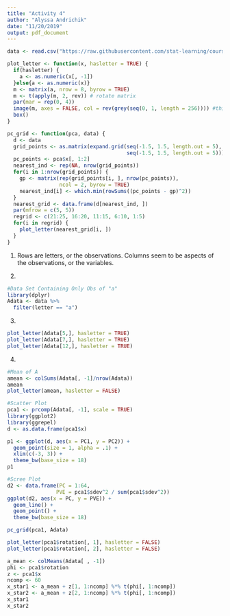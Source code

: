 ```yaml
---
title: "Activity 4"
author: "Alyssa Andrichik"
date: "11/20/2019"
output: pdf_document
---
```

```r
data <- read.csv("https://raw.githubusercontent.com/stat-learning/course-materials/master/data/handwritten.csv")

plot_letter <- function(x, hasletter = TRUE) {
  if(hasletter) {
    a <- as.numeric(x[, -1])
  }else{a <- as.numeric(x)}
  m <- matrix(a, nrow = 8, byrow = TRUE)
  m <- t(apply(m, 2, rev)) # rotate matrix
  par(mar = rep(0, 4))
  image(m, axes = FALSE, col = rev(grey(seq(0, 1, length = 256)))) #this should be a divergent palette
  box()
}

pc_grid <- function(pca, data) {
  d <- data
  grid_points <- as.matrix(expand.grid(seq(-1.5, 1.5, length.out = 5), 
                                       seq(-1.5, 1.5, length.out = 5)))
  pc_points <- pca$x[, 1:2]
  nearest_ind <- rep(NA, nrow(grid_points))
  for(i in 1:nrow(grid_points)) {
    gp <- matrix(rep(grid_points[i, ], nrow(pc_points)), 
                 ncol = 2, byrow = TRUE)
    nearest_ind[i] <- which.min(rowSums((pc_points - gp)^2))
  }
  nearest_grid <- data.frame(d[nearest_ind, ])
  par(mfrow = c(5, 5))
  regrid <- c(21:25, 16:20, 11:15, 6:10, 1:5)
  for(i in regrid) {
    plot_letter(nearest_grid[i, ])
  }
}
```

1) Rows are letters, or the observations. Columns seem to be aspects of the observations, or the variables.

2)
```r
#Data Set Containing Only Obs of "a"
library(dplyr)
Adata <- data %>%
  filter(letter == "a")
```

3)
```r
plot_letter(Adata[5,], hasletter = TRUE)
plot_letter(Adata[7,], hasletter = TRUE)
plot_letter(Adata[12,], hasletter = TRUE)
```

4)
```r
#Mean of A
amean <- colSums(Adata[, -1]/nrow(Adata))
amean
plot_letter(amean, hasletter = FALSE)
```

```r
#Scatter Plot
pca1 <- prcomp(Adata[, -1], scale = TRUE)
library(ggplot2)
library(ggrepel)
d <- as.data.frame(pca1$x)

p1 <- ggplot(d, aes(x = PC1, y = PC2)) +
  geom_point(size = 1, alpha = .1) +
  xlim(c(-3, 3)) +
  theme_bw(base_size = 18)
p1
```

```r
#Scree Plot
d2 <- data.frame(PC = 1:64,
                PVE = pca1$sdev^2 / sum(pca1$sdev^2))
ggplot(d2, aes(x = PC, y = PVE)) +
  geom_line() + 
  geom_point() +
  theme_bw(base_size = 18)
```

```r
pc_grid(pca1, Adata)
```

```r
plot_letter(pca1$rotation[, 1], hasletter = FALSE)
plot_letter(pca1$rotation[, 2], hasletter = FALSE)
```

```r
a_mean <- colMeans(Adata[ , -1])
phi <- pca1$rotation
z <- pca1$x
ncomp <- 60
x_star1 <- a_mean + z[1, 1:ncomp] %*% t(phi[, 1:ncomp])
x_star2 <- a_mean + z[2, 1:ncomp] %*% t(phi[, 1:ncomp])
x_star1
x_star2
```